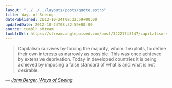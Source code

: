 ```yaml
---
layout: "../../../layouts/posts/quote.astro"
title: Ways of Seeing
datePublished: 2012-10-24T08:32:59+00:00
updatedDate: 2012-10-24T08:32:59+00:00
source: tumblr stream
tumblrUrl: https://stream.anglepoised.com/post/34221745147/capitalism-survives-by-forcing-the-majority-whom
---
```


> Capitalism survives by forcing the majority, whom it exploits, to define their own interests as narrowly as possible. This was once achieved by extensive deprivation. Today in developed countries it is being achieved by imposing a false standard of what is and what is not desirable.

— <cite>[John Berger, _Ways of Seeing_](https://www.goodreads.com/book/show/2784.Ways_of_Seeing)</cite>

